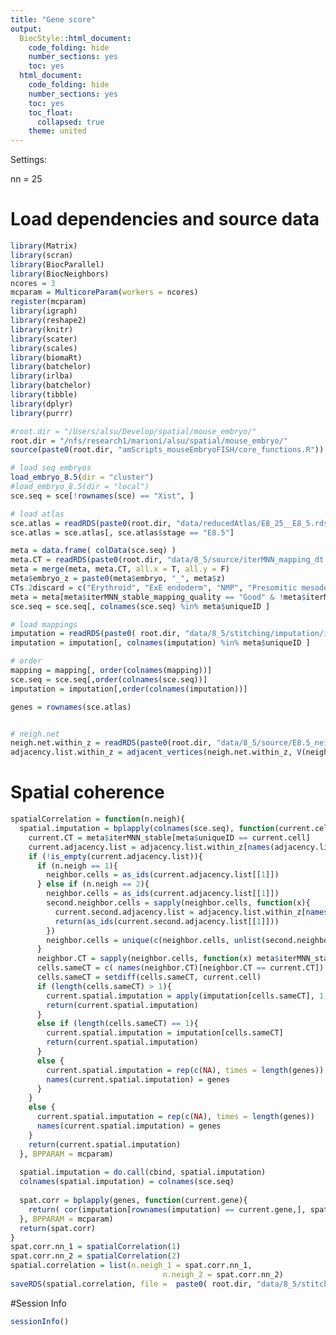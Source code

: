```yaml
---
title: "Gene score"
output:
  BiocStyle::html_document:
    code_folding: hide
    number_sections: yes
    toc: yes  
  html_document:
    code_folding: hide
    number_sections: yes
    toc: yes
    toc_float:
      collapsed: true
    theme: united
---
```


Settings:

nn = 25

# Load dependencies and source data

```r

library(Matrix)
library(scran)
library(BiocParallel)
library(BiocNeighbors)
ncores = 3
mcparam = MulticoreParam(workers = ncores)
register(mcparam)
library(igraph)
library(reshape2)
library(knitr)
library(scater)
library(scales)
library(biomaRt)
library(batchelor)
library(irlba)
library(batchelor)
library(tibble)
library(dplyr)
library(purrr)

#root.dir = "/Users/alsu/Develop/spatial/mouse_embryo/"
root.dir = "/nfs/research1/marioni/alsu/spatial/mouse_embryo/"
source(paste0(root.dir, "amScripts_mouseEmbryoFISH/core_functions.R"))

# load seq embryos
load_embryo_8.5(dir = "cluster")
#load_embryo_8.5(dir = "local")
sce.seq = sce[!rownames(sce) == "Xist", ]

# load atlas 
sce.atlas = readRDS(paste0(root.dir, "data/reducedAtlas/E8_25__E8_5.rds"))
sce.atlas = sce.atlas[, sce.atlas$stage == "E8.5"]

meta = data.frame( colData(sce.seq) )
meta.CT = readRDS(paste0(root.dir, "data/8_5/source/iterMNN_mapping_dt.Rds"))
meta = merge(meta, meta.CT, all.x = T, all.y = F)
meta$embryo_z = paste0(meta$embryo, "_", meta$z)
CTs.2discard = c("Erythroid", "ExE endoderm", "NMP", "Presomitic mesoderm")
meta = meta[meta$iterMNN_stable_mapping_quality == "Good" & !meta$iterMNN_stable %in% CTs.2discard & meta$embryo_z == "embryo2_5", ]
sce.seq = sce.seq[, colnames(sce.seq) %in% meta$uniqueID ]

# load mappings
imputation = readRDS(paste0( root.dir, "data/8_5/stitching/imputation/imputation_seq2atlas_logcounts_embryo2z5.rds"))
imputation = imputation[, colnames(imputation) %in% meta$uniqueID ]

# order
mapping = mapping[, order(colnames(mapping))]
sce.seq = sce.seq[,order(colnames(sce.seq))]
imputation = imputation[,order(colnames(imputation))]

genes = rownames(sce.atlas)


# neigh.net
neigh.net.within_z = readRDS(paste0(root.dir, "data/8_5/source/E8.5_neighbourGraph_1.3.Rds"))
adjacency.list.within_z = adjacent_vertices(neigh.net.within_z, V(neigh.net.within_z), mode = "all")


```

# Spatial coherence


```r


spatialCorrelation = function(n.neigh){
  spatial.imputation = bplapply(colnames(sce.seq), function(current.cell){
    current.CT = meta$iterMNN_stable[meta$uniqueID == current.cell]
    current.adjacency.list = adjacency.list.within_z[names(adjacency.list.within_z) == current.cell]
    if (!is_empty(current.adjacency.list)){
      if (n.neigh == 1){
        neighbor.cells = as_ids(current.adjacency.list[[1]])
      } else if (n.neigh == 2){
        neighbor.cells = as_ids(current.adjacency.list[[1]])
        second.neighbor.cells = sapply(neighbor.cells, function(x){
          current.second.adjacency.list = adjacency.list.within_z[names(adjacency.list.within_z) == x]
          return(as_ids(current.second.adjacency.list[[1]]))
        })
        neighbor.cells = unique(c(neighbor.cells, unlist(second.neighbor.cells)))
      }
      neighbor.CT = sapply(neighbor.cells, function(x) meta$iterMNN_stable[meta$uniqueID == x])
      cells.sameCT = c( names(neighbor.CT)[neighbor.CT == current.CT])
      cells.sameCT = setdiff(cells.sameCT, current.cell)
      if (length(cells.sameCT) > 1){
        current.spatial.imputation = apply(imputation[cells.sameCT], 1, mean)
        return(current.spatial.imputation)
      }
      else if (length(cells.sameCT) == 1){
        current.spatial.imputation = imputation[cells.sameCT]
        return(current.spatial.imputation)
      }
      else {
        current.spatial.imputation = rep(c(NA), times = length(genes))
        names(current.spatial.imputation) = genes
      }
    }
    else {
      current.spatial.imputation = rep(c(NA), times = length(genes))
      names(current.spatial.imputation) = genes
    }
    return(current.spatial.imputation)
  }, BPPARAM = mcparam)
  
  spatial.imputation = do.call(cbind, spatial.imputation)
  colnames(spatial.imputation) = colnames(sce.seq)
  
  spat.corr = bplapply(genes, function(current.gene){
    return( cor(imputation[rownames(imputation) == current.gene,], spatial.imputation[rownames(spatial.imputation) == current.gene,], method = "pearson", use="complete.obs") )
  }, BPPARAM = mcparam)
  return(spat.corr)
}
spat.corr.nn_1 = spatialCorrelation(1)
spat.corr.nn_2 = spatialCorrelation(2)
spatial.correlation = list(n.neigh_1 = spat.corr.nn_1, 
                                  n.neigh_2 = spat.corr.nn_2)
saveRDS(spatial.correlation, file =  paste0( root.dir, "data/8_5/stitching/imputation/spatialCorrelation_embryo2z5.rds"))


```



#Session Info

```r

sessionInfo()

```
